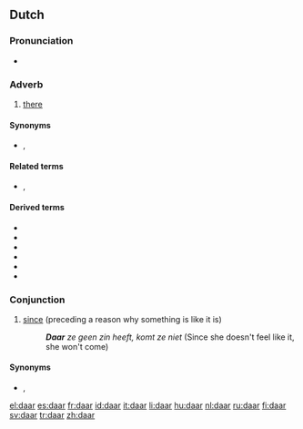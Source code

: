 ==Dutch==

===Pronunciation===
*{{audio|Nl-daar.ogg|audio}}

===Adverb===
{{infl|nl|adverb}}

# [[there]]

====Synonyms====
*{{l|nl|ginds}}, {{l|nl|ginder}}

====Related terms====
*{{l|nl|hier}}, {{l|nl|er}}

====Derived terms====
{{top4}}
*{{l|nl|daarbij}}
*{{l|nl|daarom}}
*{{l|nl|daarvan}}
*{{l|nl|daarnaast}}
*{{l|nl|daarover}}
*{{l|nl|daaromheen}}
{{bottom}}

===Conjunction===
{{infl|nl|conjunction}}

# [[since]] (preceding a reason why something is like it is)
#: '''''Daar''' ze geen zin heeft, komt ze niet'' (Since she doesn't feel like it, she won't come)

====Synonyms====
*{{l|nl|aangezien}}, {{l|nl|omdat}}

[[el:daar]]
[[es:daar]]
[[fr:daar]]
[[id:daar]]
[[it:daar]]
[[li:daar]]
[[hu:daar]]
[[nl:daar]]
[[ru:daar]]
[[fi:daar]]
[[sv:daar]]
[[tr:daar]]
[[zh:daar]]